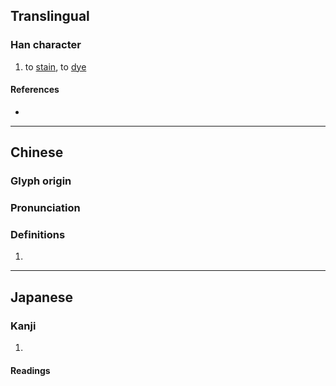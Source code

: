 {{character info/new}}
==Translingual==

===Han character===
{{Han char|rn=64|rad=手|as=14|sn=17|four=51027|canj=QMBB|ids=⿰扌需}}

# to [[stain]], to [[dye]]

====References====
* {{Han ref|kx=0460.130|dkj=12866|dj=0809.030|hdz=31974.080|uh=64E9|ud=25833|bh=ECE9|bd=60649}}

----

==Chinese==
{{zh-forms}}

===Glyph origin===
{{Han etym}}

===Pronunciation===
{{zh-pron
|m=rǔ
|c=jeoi5,jyu5
|mc=y
|oc=y
|ma=
|cat=
}}

===Definitions===
{{zh-hanzi}}

# {{rfdef|zh}}

----

==Japanese==

===Kanji===
{{ja-kanji|grade=|rs=手14}}

# {{defn|lang=ja|sort=手14}}

====Readings====
{{ja-readings|on=[[じゅ]] (ju), [[にゅ]] (nyu), [[ずい]] (zui), [[に]] (ni)|kun=[[ひたす]] (hitasu)}}